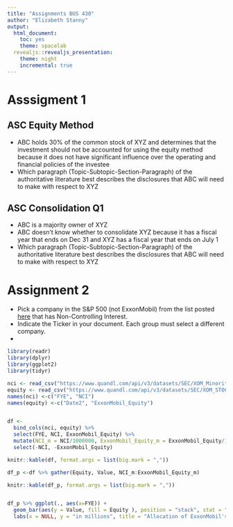 ```yaml
---
title: "Assignments BUS 430"
author: "Elizabeth Stanny"
output:
  html_document:
    toc: yes
    theme: spacelab
  revealjs::revealjs_presentation:
    theme: night
    incremental: true
---
```



# Asssigment 1

## ASC Equity Method 

+ ABC holds 30% of the common stock of XYZ and determines that the investment should not be accounted for using the equity method because it does not have significant influence over the  operating and financial policies of the investee   
+ Which paragraph (Topic-Subtopic-Section-Paragraph) of the authoritative literature best describes the disclosures that ABC will need to make with respect to XYZ



## ASC Consolidation Q1

+ ABC is a majority owner of XYZ
+ ABC doesn't know whether to consolidate XYZ because it has a fiscal year that ends on Dec 31 and XYZ has a fiscal year that ends on July 1   
+ Which paragraph (Topic-Subtopic-Section-Paragraph) of the authoritative literature best describes the disclosures that ABC will need to make with respect to XYZ


# Assignment 2

+ Pick a company in the S&P 500 (not ExxonMobil) from the list posted [here](https://en.wikipedia.org/wiki/List_of_S%26P_500_companies) that has Non-Controlling Interest.
+ Indicate the Ticker in your document.  Each group must select a different company.  
+         


```r
library(readr)
library(dplyr)
library(ggplot2)
library(tidyr)

nci <- read_csv("https://www.quandl.com/api/v3/datasets/SEC/XOM_MinorityInterest_A.csv")
equity <- read_csv("https://www.quandl.com/api/v3/datasets/SEC/XOM_STOCKHOLDERSEQUITY_A.csv")
names(nci) <-c("FYE", "NCI") 
names(equity) <-c("Date2", "ExxonMobil_Equity") 


df <- 
  bind_cols(nci, equity) %>%
  select(FYE, NCI, ExxonMobil_Equity) %>%
  mutate(NCI_m = NCI/1000000, ExxonMobil_Equity_m = ExxonMobil_Equity/1000000) %>%
  select(-NCI, -ExxonMobil_Equity) 

knitr::kable(df, format.args = list(big.mark = ","))

df_p <-df %>% gather(Equity, Value, NCI_m:ExxonMobil_Equity_m)

knitr::kable(df_p, format.args = list(big.mark = ","))


df_p %>% ggplot(., aes(x=FYE)) +
  geom_bar(aes(y = Value, fill = Equity ), position = "stack", stat = "identity") +
  labs(x = NULL, y = "in millions", title = "Allocation of ExxonMobil's Equity")

```







